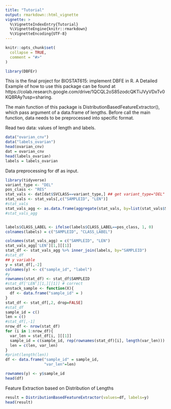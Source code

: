 ```yaml
---
title: "Tutorial"
output: rmarkdown::html_vignette
vignette: >
  %\VignetteIndexEntry{Tutorial}
  %\VignetteEngine{knitr::rmarkdown}
  %\VignetteEncoding{UTF-8}
---
```


```r
knitr::opts_chunk$set(
  collapse = TRUE,
  comment = "#>"
)
```

```r
library(DBFEr)
```
This is the final project for BIOSTAT615: implement DBFE in R. A Detailed Example of how to use this package can be found at https://colab.research.google.com/drive/1QCQL2oS85zodcQKTiJVyVDxTv0KQ8RAy?usp=sharing. 

The main function of this package is DistributionBasedFeatureExtractor(), which pass argument of a data.frame of lengths. Before call the main function, data needs to be preprocessed into specific format.

Read two data: values of length and labels.
```r
data("ovarian_cnv")
data("labels_ovarian")
head(ovarian_cnv)
dat = ovarian_cnv
head(labels_ovarian)
labels = labels_ovarian
```

Data preprocessing for df as input.
```r
library(tidyverse)
variant_type <- "DEL"
pos_class <- "RES"
stat_vals <- dat[dat$SVCLASS==variant_type,] ## get variant_type="DEL"
stat_vals <- stat_vals[,c("SAMPLEID", "LEN")]
#stat_vals 
stat_vals_agg <- as.data.frame(aggregate(stat_vals, by=list(stat_vals$SAMPLEID), as.vector))[,-2]
#stat_vals_agg


labels$CLASS_LABEL <- ifelse(labels$CLASS_LABEL==pos_class, 1, 0)
colnames(labels) = c("SAMPLEID", "CLASS_LABEL")

colnames(stat_vals_agg) = c("SAMPLEID", "LEN")
stat_vals_agg['LEN'][1,][[1]]
stat_df <- stat_vals_agg %>% inner_join(labels, by="SAMPLEID")
#stat_df
## y variable
y = stat_df[,-2]
colnames(y) <- c("sample_id", "label")
#y
rownames(stat_df) <- stat_df$SAMPLEID
#stat_df['LEN'][1,][[1]] # correct
unstack_sample <- function(X){
  df <- data.frame("sample_id" = )
}
stat_df <- stat_df[,2, drop=FALSE]
#stat_df
sample_id = c()
len = c()
#stat_df[,-1]
nrow_df <- nrow(stat_df)
for (i in 1:nrow_df){
  var_len = stat_df[i, ][[1]]
  sample_id = c(sample_id, rep(rownames(stat_df)[i], length(var_len)))
  len = c(len, var_len)
}
#print(length(len))
df <- data.frame("sample_id" = sample_id, 
                 "var_len"=len)

rownames(y) <- y$sample_id
head(df)
```



Feature Extraction based on Distribution of Lengths
```r
result = DistributionBasedFeatureExtractor(values=df, labels=y)
head(result)
```

